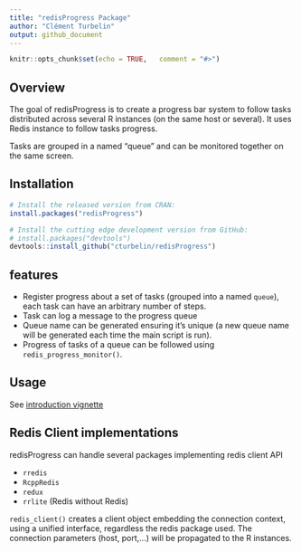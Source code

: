 ---
title: "redisProgress Package"
author: "Clément Turbelin"
output: github_document
---

```{r setup, include=FALSE}
knitr::opts_chunk$set(echo = TRUE,   comment = "#>")
```

## Overview

The goal of redisProgress is to create a progress bar system to follow tasks distributed across several R instances (on the same host or several). It uses Redis instance to follow tasks progress.

Tasks are grouped in a named "queue" and can be monitored together on the same screen. 

## Installation

```R
# Install the released version from CRAN:
install.packages("redisProgress")

# Install the cutting edge development version from GitHub:
# install.packages("devtools")
devtools::install_github("cturbelin/redisProgress")
```
## features

- Register progress about a set of tasks (grouped into a named `queue`), each task can have an arbitrary number of steps.
- Task can log a message to the progress queue
- Queue name can be generated ensuring it's unique (a new queue name will be generated each time the main script is run).
- Progress of tasks of a queue can be followed using `redis_progress_monitor()`.

## Usage
See [introduction vignette](vignettes/introduction.Rmd)

## Redis Client implementations

redisProgress can handle several packages implementing redis client API
 
  - `rredis`
  - `RcppRedis`
  - `redux`
  - `rrlite` (Redis without Redis)

`redis_client()` creates a client object embedding the connection context, using a unified interface, regardless the
redis package used. The connection parameters (host, port,...) will be propagated to the R instances.


